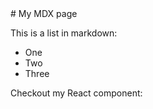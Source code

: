 
<OtterkitLayout>
  # My MDX page

  This is a list in markdown:

  - One
  - Two
  - Three

  Checkout my React component:
</OtterkitLayout>


